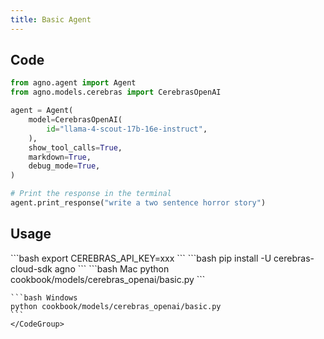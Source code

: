 ```yaml
---
title: Basic Agent
---
```


## Code

```python cookbook/models/cerebras_openai/basic.py
from agno.agent import Agent
from agno.models.cerebras import CerebrasOpenAI

agent = Agent(
    model=CerebrasOpenAI(
        id="llama-4-scout-17b-16e-instruct",
    ),
    show_tool_calls=True,
    markdown=True,
    debug_mode=True,
)

# Print the response in the terminal
agent.print_response("write a two sentence horror story")
```

## Usage

<Steps>
  <Snippet file="create-venv-step.mdx" />

  <Step title="Set your API key">
    ```bash
    export CEREBRAS_API_KEY=xxx
    ```
  </Step>

  <Step title="Install libraries">
    ```bash
    pip install -U cerebras-cloud-sdk agno
    ```
  </Step>

  <Step title="Run Agent">
    <CodeGroup>
    ```bash Mac
    python cookbook/models/cerebras_openai/basic.py
    ```

    ```bash Windows
    python cookbook/models/cerebras_openai/basic.py
    ```
    </CodeGroup>
  </Step>
</Steps>